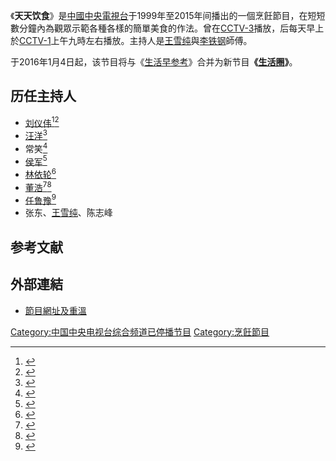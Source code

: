 {{电视节目信息框
| 颜色      = Orange
| 名称      = 天天饮食
| 英文名称  = The Chef's Choice
| 图片      = 
| 图说      = 
| 别名      = 
| 类型      = 美食、生活服务
| 格式      = 
| 原创      = 
| 开发      = 
| 编剧      = 
| 总导演    = 
| 导演      = 
| 助理导演  = 
| 创意总监  = 
| 主持      = 见下文
| 主演      = 
| 评委      = 
| 配音      = 
| 旁白      = 
| 国家      = {{CHN}}
| 语言      = [[汉语普通话|汉语普通话]]
| 字幕      = 
| 标语      = 天天饮食 天天美食
| 季数      = 
| 集数      = 
| 每集列表  = 
| 每集长度  = 15分钟
| 配乐      = 
| 主题曲    =
| 片头曲    = 
| 作曲      = 
| 作词      = 
| 演唱      = 
| 片尾曲    = 
| 作曲2     = 
| 作词2     = 
| 演唱2     = 
| 插曲      = 
| 制作年份  = 1999年-2015年
| 制片人    = 
| 共同制片人 = 
| 出品人    = 
| 总监制    = 
| 监制      = 
| 执行制作  = 
| 共同执行制作 = 
<!-- | 副制作人  =  -->
| 顾问标签  = 
| 顾问      = 
| 故事标签  = 
| 故事      = 
| 编审      = 
| 剪辑      = 
| 外景      = 
| 摄影      = 
| 机位      = [[多机位|多机位]]
| 制作公司  = [[中国中央电视台|中国中央电视台]]
| 电视网    = [[CCTV-1|CCTV-1]]
| 图像制式  = SDTV 576i 16:9（标清）<br>HDTV 1080i 16:9（高清）
| 声音制式  = 
| 播出国家  = {{CHN}}
| 集数0     = 
| 每集长度0 = 
| 开始      = {{Start date|1999|02|22}}
| 结束      = {{End date|2015|12|31}}
| 电视网1   = 
| 图像制式1 = 
| 声音制式1 = 
| 播出国家1 = 
| 集数1     = 
| 每集长度1 = 
| 开始1     = 
| 结束1     = 
| 前作      = 
| 续作      = 《[[生活圈|生活圈]]》
| 相关节目  = 
| 中国大陆名称 = 
| 台湾名称  = 
| 港澳名称  = 
| 新加坡名称  = 
| 马来西亚名称 = 
| 官方网站  = http://cctv.cntv.cn/lm/tiantianyinshi/index.shtml
| 制作网站  = 
| imdb_id   = 
| tv_com_id = 
}}
《'''天天饮食'''》是[[中國中央電視台|中國中央電視台]]于1999年至2015年间播出的一個烹飪節目，在短短數分鐘內為觀眾示範各種各樣的簡單美食的作法。曾在[[CCTV-3|CCTV-3]]播放，后每天早上於[[CCTV-1|CCTV-1]]上午九時左右播放。主持人是[[王雪纯|王雪纯]]與[[李铁钢|李铁钢]]師傅。

于2016年1月4日起，该节目将与《[[生活早参考|生活早参考]]》合并为新节目'''《[[生活圈|生活圈]]》'''。

==历任主持人==
*[[刘仪伟|刘仪伟]]<ref>{{cite web|url=http://sichuan.scol.com.cn/scyl/20031222/2003122235133.htm|title=《天天饮食》总监曝刘仪伟当年“糗事”|work=scol.com.cn|access-date=2015-02-22|archive-url=https://web.archive.org/web/20160304191911/http://sichuan.scol.com.cn/scyl/20031222/2003122235133.htm|archive-date=2016-03-04|dead-url=no}}</ref><ref>{{cite web|url=http://ent.sina.com.cn/v/2002-04-29/81751.html|title=《我爱厨房》封面-刘仪伟为何离开《天天饮食》(图)|work=sina.com.cn|access-date=2015-02-22|archive-url=https://web.archive.org/web/20150222212433/http://ent.sina.com.cn/v/2002-04-29/81751.html|archive-date=2015-02-22|dead-url=no}}</ref>
*[[汪洋_(演员)|汪洋]]<ref>{{cite web|url=http://ent.sina.com.cn/v/2002-04-03/78305.html|title=开播四年正式改版 汪洋20日接手《天天饮食》|work=sina.com.cn|access-date=2015-02-22|archive-url=https://web.archive.org/web/20150222212709/http://ent.sina.com.cn/v/2002-04-03/78305.html|archive-date=2015-02-22|dead-url=no}}</ref>
*常笑<ref>{{cite web|url=http://ent.sina.com.cn/v/2003-04-30/2156147811.html|title=《天天饮食》再换新面孔 常笑抒写幽默(组图)|work=sina.com.cn|access-date=2015-02-22|archive-url=https://web.archive.org/web/20150222201705/http://ent.sina.com.cn/v/2003-04-30/2156147811.html|archive-date=2015-02-22|dead-url=no}}</ref>
*[[侯军_(相声演员)|侯军]]<ref>{{cite web|url=http://ent.sina.com.cn/v/2004-01-02/1619268466.html|title=侯家传人掌勺《天天饮食》|work=sina.com.cn|access-date=2015-02-22|archive-url=https://web.archive.org/web/20150222212711/http://ent.sina.com.cn/v/2004-01-02/1619268466.html|archive-date=2015-02-22|dead-url=no}}</ref>
*[[林依轮|林依轮]]<ref>{{cite web|url=http://www.cctv.com/anchor/20060301/101356.shtml|title=《天天饮食》栏目全新改版 林依伦倾情加盟|work=cctv.com|access-date=2015-02-22|archive-url=https://web.archive.org/web/20150222212026/http://www.cctv.com/anchor/20060301/101356.shtml|archive-date=2015-02-22|dead-url=no}}</ref>
*[[董浩|董浩]]<ref>{{cite web|url=http://culture.people.com.cn/GB/172318/18056025.html|title=董浩称画画和美食相通：学厨师最好先学素描|author=3139|work=people.com.cn|access-date=2015-02-22|archive-url=https://web.archive.org/web/20150222215454/http://culture.people.com.cn/GB/172318/18056025.html|archive-date=2015-02-22|dead-url=no}}</ref><ref>{{cite web|url=http://book.sohu.com/20141124/n406337163.shtml|title=董浩《不吐不快》：守望"金话筒"的心语心得|author=董浩|date=24 November 2014|work=sohu.com|deadurl=yes|archiveurl=https://web.archive.org/web/20150222203153/http://book.sohu.com/20141124/n406337163.shtml|archivedate=2015年2月22日|access-date=2015年2月22日}}</ref>
*[[任鲁豫|任鲁豫]]<ref>{{cite web|url=http://www.wccdaily.com.cn/epaper/hxdsb/html/2010-04/08/content_174763.htm|title=任鲁豫入主《天天饮食》亮相金龙鱼美食大家庭|work=华西都市报|deadurl=yes|archiveurl=https://web.archive.org/web/20150222211933/http://www.wccdaily.com.cn/epaper/hxdsb/html/2010-04/08/content_174763.htm|archivedate=2015-02-22|access-date=2015-02-22}}</ref>
*张东、[[王雪纯|王雪纯]]、陈志峰

==参考文献==
{{reflist}}

==外部連結==
*[http://cctv.cntv.cn/lm/tiantianyinshi/ 節目網址及重溫]{{Wayback|url=http://cctv.cntv.cn/lm/tiantianyinshi/ |date=20200814145952 }}

[[Category:中国中央电视台综合频道已停播节目|Category:中国中央电视台综合频道已停播节目]]
[[Category:烹飪節目|Category:烹飪節目]]